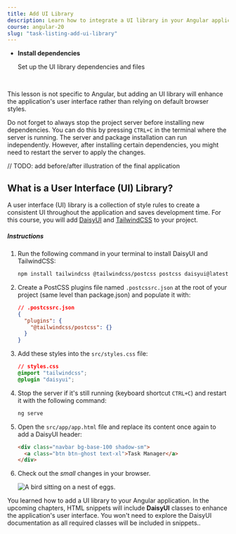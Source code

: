 ```yaml
---
title: Add UI Library
description: Learn how to integrate a UI library in your Angular application
course: angular-20
slug: "task-listing-add-ui-library"
---
```



<NotificationCard state="objective" title="Chapter Objectives">
  <ul className="list-disc pl-4 space-y-2">
    <li>
      <strong>Install dependencies</strong>
      <p>Set up the UI library dependencies and files</p>
    </li>
  </ul>
</NotificationCard>

<br />

This lesson is not specific to Angular, but adding an UI library will enhance the application's user interface rather than relying on default browser styles.

Do not forget to always stop the project server before installing new dependencies. You can do this by pressing `CTRL+C` in the terminal where the server is running. The server and package installation can run independently. However, after installing certain dependencies, you might need to restart the server to apply the changes.

// TODO: add before/after illustration of the final application

## What is a User Interface (UI) Library?

A user interface (UI) library is a collection of style rules to create a consistent UI throughout the application and saves development time.
For this course, you will add <a href="https://daisyui.com/" target="_blank">DaisyUI</a> and <a href="https://tailwindcss.com/" target="_blank">TailwindCSS</a> to your project.

##### Instructions

<Steps>

1. Run the following command in your terminal to install DaisyUI and TailwindCSS:

   ```bash
   npm install tailwindcss @tailwindcss/postcss postcss daisyui@latest --force
   ```

2. Create a PostCSS plugins file named `.postcssrc.json` at the root of your project (same level than package.json) and populate it with:

   ```json
   // .postcssrc.json
   {
     "plugins": {
       "@tailwindcss/postcss": {}
     }
   }
   ```

3. Add these styles into the `src/styles.css` file:

   ```css
   // styles.css
   @import "tailwindcss";
   @plugin "daisyui";
   ```

4. Stop the server if it's still running (keyboard shortcut `CTRL+C`) and restart it with the following command:

   ```bash
   ng serve
   ```

5. Open the `src/app/app.html` file and replace its content once again to add a DaisyUI header:

   ```html
   <div class="navbar bg-base-100 shadow-sm">
     <a class="btn btn-ghost text-xl">Task Manager</a>
   </div>
   ```

6. Check out the _small_ changes in your browser.

   <Image
     class="shadow-xl rounded-xl"
     src={bootstrapImg}
     alt="A bird sitting on a nest of eggs."
   />

</Steps>

<NotificationCard state="success" title="What you've learned">
  You learned how to add a UI library to your Angular application. In the
  upcoming chapters, HTML snippets will include <strong>DaisyUI</strong> classes
  to enhance the application's user interface. You won't need to explore the
  DaisyUI documentation as all required classes will be included in snippets..
</NotificationCard>
